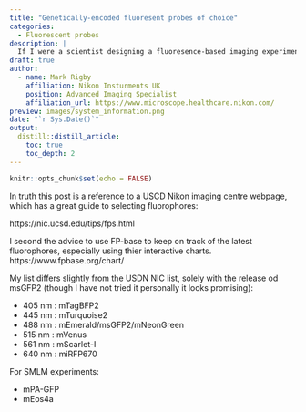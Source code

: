 ```yaml
---
title: "Genetically-encoded fluoresent probes of choice"
categories:
  - Fluorescent probes
description: |
  If I were a scientist designing a fluoresence-based imaging experiment, what probes what I choose?
draft: true
author:
  - name: Mark Rigby 
    affiliation: Nikon Insturments UK
    position: Advanced Imaging Specialist
    affiliation_url: https://www.microscope.healthcare.nikon.com/
preview: images/system_information.png
date: "`r Sys.Date()`"
output:
  distill::distill_article:
    toc: true
    toc_depth: 2
---
```


```r
knitr::opts_chunk$set(echo = FALSE)
```

In truth this post is a reference to a USCD Nikon imaging centre webpage, which has a great guide to selecting fluorophores:

https://nic.ucsd.edu/tips/fps.html  


I second the advice to use FP-base to keep on track of the latest fluorophores, especially using thier interactive charts. https://www.fpbase.org/chart/  

My list differs slightly from the USDN NIC list, solely with the release od msGFP2 (though I have not tried it personally it looks promising): 


- 405 nm : mTagBFP2
- 445 nm : mTurquoise2
- 488 nm : mEmerald/msGFP2/mNeonGreen 
- 515 nm : mVenus
- 561 nm : mScarlet-I
- 640 nm : miRFP670  


For SMLM experiments:  


- mPA-GFP 
- mEos4a 



